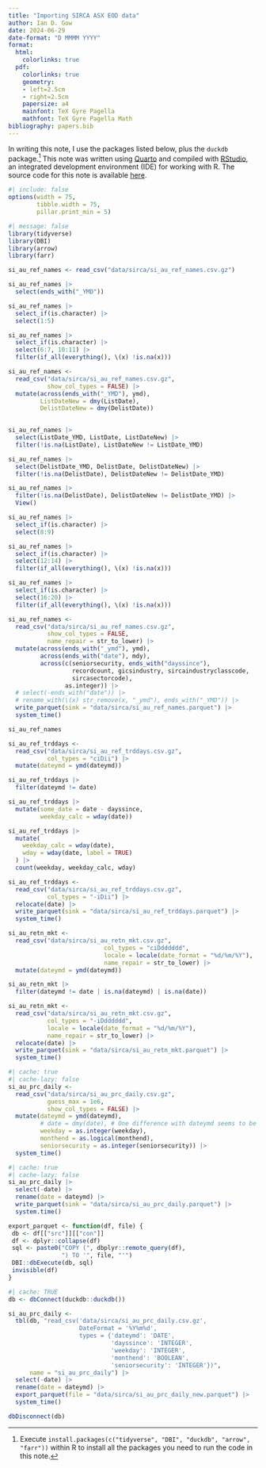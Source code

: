 ```yaml
---
title: "Importing SIRCA ASX EOD data"
author: Ian D. Gow
date: 2024-06-29
date-format: "D MMMM YYYY"
format:
  html:
    colorlinks: true
  pdf:
    colorlinks: true
    geometry:
    - left=2.5cm
    - right=2.5cm
    papersize: a4
    mainfont: TeX Gyre Pagella
    mathfont: TeX Gyre Pagella Math
bibliography: papers.bib
---
```


In writing this note, I use the packages listed below, plus the `duckdb` package.^[Execute `install.packages(c("tidyverse", "DBI", "duckdb", "arrow", "farr"))` within R to install all the packages you need to run the code in this note.]
This note was written using [Quarto](https://quarto.org) and compiled with [RStudio](https://posit.co/products/open-source/rstudio/), an integrated development environment (IDE) for working with R.
The source code for this note is available [here](https://raw.githubusercontent.com/iangow/notes/main/import_sirca.qmd).

```r
#| include: false
options(width = 75,
        tibble.width = 75,
        pillar.print_min = 5)
```

```r
#| message: false
library(tidyverse)
library(DBI)
library(arrow)
library(farr)
```

```r
si_au_ref_names <- read_csv("data/sirca/si_au_ref_names.csv.gz")
```
```r
si_au_ref_names |>
  select(ends_with("_YMD"))
```

```r
si_au_ref_names |>
  select_if(is.character) |>
  select(1:5)
```
```r
si_au_ref_names |>
  select_if(is.character) |>
  select(6:7, 10:11) |>
  filter(if_all(everything(), \(x) !is.na(x)))
```
```r
si_au_ref_names <-
  read_csv("data/sirca/si_au_ref_names.csv.gz",
           show_col_types = FALSE) |>
  mutate(across(ends_with("_YMD"), ymd),
         ListDateNew = dmy(ListDate),
         DelistDateNew = dmy(DelistDate))
         
```

```r
si_au_ref_names |>
  select(ListDate_YMD, ListDate, ListDateNew) |>
  filter(!is.na(ListDate), ListDateNew != ListDate_YMD)
```

```r
si_au_ref_names |>
  select(DelistDate_YMD, DelistDate, DelistDateNew) |>
  filter(!is.na(DelistDate), DelistDateNew != DelistDate_YMD)
```
```r
si_au_ref_names |>
  filter(!is.na(DelistDate), DelistDateNew != DelistDate_YMD) |>
  View()
```


```r
si_au_ref_names |>
  select_if(is.character) |>
  select(8:9) 
```
```r
si_au_ref_names |>
  select_if(is.character) |>
  select(12:14) |>
  filter(if_all(everything(), \(x) !is.na(x)))
```

```r
si_au_ref_names |>
  select_if(is.character) |>
  select(16:20) |>
  filter(if_all(everything(), \(x) !is.na(x)))
```

```r
si_au_ref_names <-
  read_csv("data/sirca/si_au_ref_names.csv.gz",
           show_col_types = FALSE,
           name_repair = str_to_lower) |>
  mutate(across(ends_with("_ymd"), ymd),
         across(ends_with("date"), mdy),
         across(c(seniorsecurity, ends_with("dayssince"),
                  recordcount, gicsindustry, sircaindustryclasscode,
                  sircasectorcode),
                as.integer)) |>
  # select(-ends_with("date")) |>
  # rename_with(\(x) str_remove(x, "_ymd"), ends_with("_YMD")) |>
  write_parquet(sink = "data/sirca/si_au_ref_names.parquet") |>
  system_time()
```

```r
si_au_ref_names
```

```r
si_au_ref_trddays <-
  read_csv("data/sirca/si_au_ref_trddays.csv.gz",
           col_types = "ciDii") |>
  mutate(dateymd = ymd(dateymd))
```

```r
si_au_ref_trddays |>
  filter(dateymd != date)

si_au_ref_trddays |>
  mutate(some_date = date - dayssince,
         weekday_calc = wday(date))

si_au_ref_trddays |>
  mutate(
    weekday_calc = wday(date),
    wday = wday(date, label = TRUE)
  ) |>
  count(weekday, weekday_calc, wday)
```

```r
si_au_ref_trddays <-
  read_csv("data/sirca/si_au_ref_trddays.csv.gz",
           col_types = "-iDii") |>
  relocate(date) |>
  write_parquet(sink = "data/sirca/si_au_ref_trddays.parquet") |>
  system_time()
```

```r
si_au_retn_mkt <-
  read_csv("data/sirca/si_au_retn_mkt.csv.gz",
                           col_types = "ciDdddddd",
                           locale = locale(date_format = "%d/%m/%Y"),
                           name_repair = str_to_lower) |>
  mutate(dateymd = ymd(dateymd))
```

```r
si_au_retn_mkt |>
  filter(dateymd != date | is.na(dateymd) | is.na(date))
```

```r
si_au_retn_mkt <-
  read_csv("data/sirca/si_au_retn_mkt.csv.gz",
           col_types = "-iDdddddd",
           locale = locale(date_format = "%d/%m/%Y"),
           name_repair = str_to_lower) |>
  relocate(date) |>
  write_parquet(sink = "data/sirca/si_au_retn_mkt.parquet") |>
  system_time()
```

```r
#| cache: true
#| cache-lazy: false
si_au_prc_daily <-
  read_csv("data/sirca/si_au_prc_daily.csv.gz",
           guess_max = 1e6,
           show_col_types = FALSE) |>
  mutate(dateymd = ymd(dateymd),
         # date = dmy(date), # One difference with dateymd seems to be an error
         weekday = as.integer(weekday),
         monthend = as.logical(monthend),
         seniorsecurity = as.integer(seniorsecurity)) |>
  system_time()
```

```r
#| cache: true
#| cache-lazy: false
si_au_prc_daily |>
  select(-date) |>
  rename(date = dateymd) |>
  write_parquet(sink = "data/sirca/si_au_prc_daily.parquet") |>
  system.time()
```

```r
export_parquet <- function(df, file) {
 db <- df[["src"]][["con"]]
 df <- dplyr::collapse(df)
 sql <- paste0("COPY (", dbplyr::remote_query(df),
               ") TO '", file, "'")
 DBI::dbExecute(db, sql)
 invisible(df)
}
```

```r
#| cache: TRUE
db <- dbConnect(duckdb::duckdb())

si_au_prc_daily <-
  tbl(db, "read_csv('data/sirca/si_au_prc_daily.csv.gz',
                    DateFormat = '%Y%m%d',
                    types = {'dateymd': 'DATE',
                             'dayssince': 'INTEGER',
                             'weekday': 'INTEGER',
                             'monthend': 'BOOLEAN',
                             'seniorsecurity': 'INTEGER'})",
      name = "si_au_prc_daily") |>
  select(-date) |>
  rename(date = dateymd) |>
  export_parquet(file = "data/sirca/si_au_prc_daily_new.parquet") |>
  system_time()

dbDisconnect(db)
```
